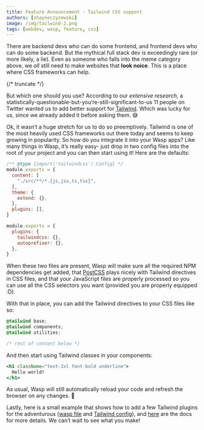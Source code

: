 ```yaml
---
title: Feature Announcement - Tailwind CSS support
authors: [shayneczyzewski]
image: /img/tailwind-2.png
tags: [webdev, wasp, feature, css]
---
```




<ImgWithCaption
  source="img/tailwind-1.png"
  alt="Full stack devs"
  width="400px"
/>

<WaspIntro />

<InBlogCta />

There are backend devs who can do some frontend, and frontend devs who can do some backend. But the mythical full stack dev is exceedingly rare (or more likely, a lie). Even as someone who falls into the meme category above, we _all_ still need to make websites that **look noice**. This is a place where CSS frameworks can help.

{/* truncate */}

But which one should you use? According to our _extensive research_, a statistically-questionable-but-you’re-still-significant-to-us 11 people on Twitter wanted us to add better support for [Tailwind](https://tailwindcss.com/). Which was lucky for us, since we already added it before asking them. 😅

<ImgWithCaption
  source="img/tailwind-2.png"
  alt="Twitter voting"
  width="400px"
/>

Ok, it wasn’t a huge stretch for us to do so preemptively. Tailwind is one of the most heavily used CSS frameworks out there today and seems to keep growing in popularity. So how do you integrate it into your Wasp apps? Like many things in Wasp, it’s really easy- just drop in two config files into the root of your project and you can then start using it! Here are the defaults:

```jsx title="./tailwind.config.cjs"
/** @type {import('tailwindcss').Config} */
module.exports = {
  content: [
    "./src/**/*.{js,jsx,ts,tsx}",
  ],
  theme: {
    extend: {},
  },
  plugins: [],
}
```

```jsx title="./postcss.config.cjs"
module.exports = {
  plugins: {
    tailwindcss: {},
    autoprefixer: {},
  },
}
```

When these two files are present, Wasp will make sure all the required NPM dependencies get added, that [PostCSS](https://postcss.org/) plays nicely with Tailwind directives in CSS files, and that your JavaScript files are properly processed so you can use all the CSS selectors you want (provided you are properly equipped :D).

<ImgWithCaption
  source="img/tailwind-3.png"
  alt="Best monitor"
  width="500px"
/>

With that in place, you can add the Tailwind directives to your CSS files like so:

```css title="./src/client/Main.css"
@tailwind base;
@tailwind components;
@tailwind utilities;

/* rest of content below */
```

And then start using Tailwind classes in your components:

```jsx
<h1 className="text-3xl font-bold underline">
  Hello world!
</h1>
```

As usual, Wasp will still automatically reload your code and refresh the browser on any changes. 🥳

Lastly, here is a small example that shows how to add a few Tailwind plugins for the adventurous ([wasp file](https://github.com/wasp-lang/wasp/blob/main/waspc/examples/todoApp/todoApp.wasp#L8-L9) and [Tailwind config](https://github.com/wasp-lang/wasp/blob/main/waspc/examples/todoApp/tailwind.config.cjs#L10-L11)), and [here](/docs/project/css-frameworks) are the docs for more details. We can’t wait to see what you make!
